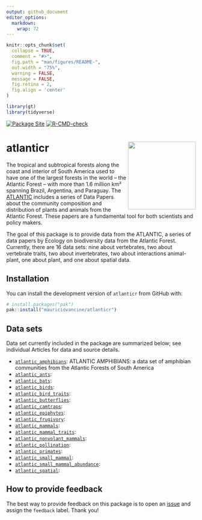 ```yaml
---
output: github_document
editor_options: 
  markdown: 
    wrap: 72
---
```


```r
knitr::opts_chunk$set(
  collapse = TRUE,
  comment = "#>",
  fig.path = "man/figures/README-",
  out.width = "75%",
  warning = FALSE,
  message = FALSE,
  fig.retina = 2,
  fig.align = 'center'
)

library(gt)
library(tidyverse)
```

<!-- badges: start -->

[![Package Site](https://github.com/lter/lterdatasampler/workflows/pkgdown/badge.svg)](https://github.com/mauriciovancine/atlanticr/actions)
[![R-CMD-check](https://github.com/lter/lterdatasampler/workflows/R-CMD-check/badge.svg)](https://github.com/mauriciovancine/atlanticr/actions)

<!-- badges: end -->

# atlanticr <a href='https://lter.github.io/atlanticr/'><img src="hexagon/logo.png" id="home_logo" align="right" height="180"/></a>

The tropical and subtropical forests along the coast and interior of South America 
used to have one of the largest forests in the world – the Atlantic Forest – with 
more than 1.6 million km² spanning Brazil, Argentina, and Paraguay. The [ATLANTIC ](https://esajournals.onlinelibrary.wiley.com/doi/toc/10.1002/(ISSN)1939-9170.AtlanticPapers)
includes a series of Data Papers about the community composition and 
distribution of plants and animals from the Atlantic Forest. These papers are 
a fundamental tool for both scientists and policy makers.

The goal of this package is to provide data from the ATLANTIC, 
a series of data papers by Ecology on biodiversity data from the Atlantic 
Forest. Currently, there are 16 data sets: nine about vertebrates, two about
vertebrate traits, two about invertebrates, two about interactions animal-plant, 
one about plant, and one about spatial data.

## Installation

You can install the development version of `atlanticr` from
GitHub with:

``` r
# install.packages("pak")
pak::install("mauriciovancine/atlanticr")
```
 
## Data sets

Data set currently included in the package are summarized below;
see individual Articles for data and source details.

- [`atlantic_amphibians`](https://mauriciovancine.github.io/atlanticr/docs/reference/atlantic_amphibians.html): ATLANTIC AMPHIBIANS: a data set of amphibian communities from the Atlantic Forests of South America
- [`atlantic_ants`](https://mauriciovancine.github.io/atlanticr/docs/reference/atlantic_ants.html):
- [`atlantic_bats`](https://mauriciovancine.github.io/atlanticr/docs/reference/atlantic_bats.html):
- [`atlantic_birds`](https://mauriciovancine.github.io/atlanticr/docs/reference/atlantic_birds.html):
- [`atlantic_bird_traits`](https://mauriciovancine.github.io/atlanticr/docs/reference/atlantic_bird_traits.html):
- [`atlantic_butterflies`](https://mauriciovancine.github.io/atlanticr/docs/reference/atlantic_butterflies.html):
- [`atlantic_camtraps`](https://mauriciovancine.github.io/atlanticr/docs/reference/atlantic_camtraps.html):
- [`atlantic_epiphytes`](https://mauriciovancine.github.io/atlanticr/docs/reference/atlantic_epiphytes.html):
- [`atlantic_frugivory`](https://mauriciovancine.github.io/atlanticr/docs/reference/atlantic_frugivory.html):
- [`atlantic_mammals`](https://mauriciovancine.github.io/atlanticr/docs/reference/atlantic_mammals.html):
- [`atlantic_mammal_traits`](https://mauriciovancine.github.io/atlanticr/docs/reference/atlantic_mammal_traits.html):
- [`atlantic_nonvolant_mammals`](https://mauriciovancine.github.io/atlanticr/docs/reference/atlantic_nonvolant_mammals.html):
- [`atlantic_pollination`](https://mauriciovancine.github.io/atlanticr/docs/reference/atlantic_pollination.html):
- [`atlantic_primates`](https://mauriciovancine.github.io/atlanticr/docs/reference/atlantic_primates.html):
- [`atlantic_small_mammal`](https://mauriciovancine.github.io/atlanticr/docs/reference/atlantic_small_mammal.html):
- [`atlantic_small_mammal_abundance`](https://mauriciovancine.github.io/atlanticr/docs/reference/atlantic_small_mammal_abundance.html):
- [`atlantic_spatial`](https://mauriciovancine.github.io/atlanticr/docs/reference/atlantic_spatial.html):

## How to provide feedback

The best way to provide feedback on this package is to open an
[issue](https://github.com/mauriciovancine/atlanticr/issues) and assign the
`feedback` label. Thank you!
